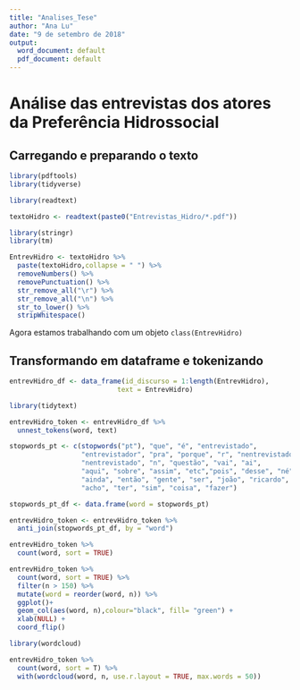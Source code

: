 ---
title: "Analises_Tese"
author: "Ana Lu"
date: "9 de setembro de 2018"
output:
  word_document: default
  pdf_document: default
---

# Análise das entrevistas dos atores da Preferência Hidrossocial

## Carregando e preparando o texto

```{r, collapse=FALSE}
library(pdftools)
library(tidyverse)
```
```{r}
library(readtext)
```

```{r}
textoHidro <- readtext(paste0("Entrevistas_Hidro/*.pdf"))
```

```{r, collapse=FALSE}
library(stringr)
library(tm)

```
```{r}
EntrevHidro <- textoHidro %>%
  paste(textoHidro,collapse = " ") %>%
  removeNumbers() %>%
  removePunctuation() %>%
  str_remove_all("\r") %>% 
  str_remove_all("\n") %>% 
  str_to_lower() %>% 
  stripWhitespace()
```
Agora estamos trabalhando com um objeto `class(EntrevHidro)`

## Transformando em dataframe e tokenizando

```{r}
entrevHidro_df <- data_frame(id_discurso = 1:length(EntrevHidro), 
                           text = EntrevHidro)

```
```{r}
library(tidytext)
```


```{r}
entrevHidro_token <- entrevHidro_df %>%
  unnest_tokens(word, text)

```
```{r}
stopwords_pt <- c(stopwords("pt"), "que", "é", "entrevistado",
                  "entrevistador", "pra", "porque", "r", "nentrevistador", 
                  "nentrevistado", "n", "questão", "vai", "ai",
                  "aqui", "sobre", "assim", "etc","pois", "desse", "né", "aí", "paulo",
                  "ainda", "então", "gente", "ser", "joão", "ricardo", "de", "lá", 
                  "acho", "ter", "sim", "coisa", "fazer")
```

```{r, collapse=FALSE}
stopwords_pt_df <- data.frame(word = stopwords_pt)

entrevHidro_token <- entrevHidro_token %>%
  anti_join(stopwords_pt_df, by = "word")

entrevHidro_token %>%
  count(word, sort = TRUE)
```

```{r}
entrevHidro_token %>%
  count(word, sort = TRUE) %>%
  filter(n > 150) %>%
  mutate(word = reorder(word, n)) %>%
  ggplot()+
  geom_col(aes(word, n),colour="black", fill= "green") +
  xlab(NULL) +
  coord_flip()
```

```{r}
library(wordcloud)
```

```{r}
entrevHidro_token %>%
  count(word, sort = T) %>%
  with(wordcloud(word, n, use.r.layout = TRUE, max.words = 50))
```

